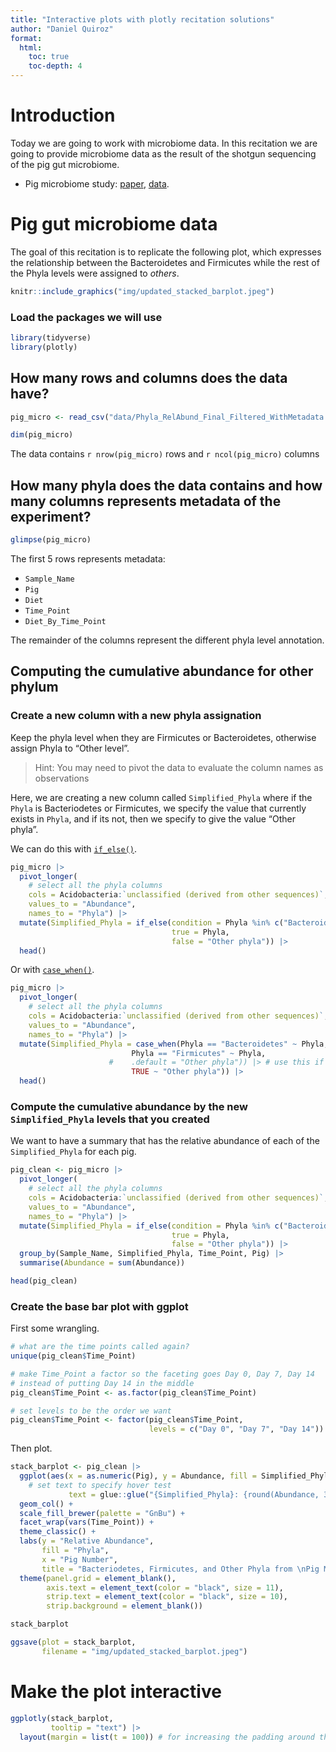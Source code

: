 ```yaml
---
title: "Interactive plots with plotly recitation solutions"
author: "Daniel Quiroz"
format:
  html:
    toc: true
    toc-depth: 4
---
```


# Introduction

Today we are going to work with microbiome data. In this recitation we
are going to provide microbiome data as the result of the shotgun sequencing
of the pig gut microbiome.

-   Pig microbiome study: [paper](https://journals.asm.org/doi/10.1128/spectrum.02506-22),
    [data](https://buckeyemailosu-my.sharepoint.com/:x:/g/personal/cooperstone_1_osu_edu/EY4vRHdMuKpOiuy-itag7ocB63AB3ukhjc0Y5jGRovfkvg?e=RnMz8e).
    
# Pig gut microbiome data

The goal of this recitation is to replicate the following plot, which
expresses the relationship between the Bacteroidetes and Firmicutes
while the rest of the Phyla levels were assigned to *others*.

```r
knitr::include_graphics("img/updated_stacked_barplot.jpeg")
```

### Load the packages we will use
```r
library(tidyverse)
library(plotly)
```


## How many rows and columns does the data have?

```r
pig_micro <- read_csv("data/Phyla_RelAbund_Final_Filtered_WithMetadata.csv")

dim(pig_micro)
```

The data contains `r nrow(pig_micro)` rows and `r ncol(pig_micro)` columns

## How many phyla does the data contains and how many columns represents metadata of the experiment?

```r
glimpse(pig_micro)
```

The first 5 rows represents metadata:

-   `Sample_Name`
-   `Pig`
-   `Diet`
-   `Time_Point`
-   `Diet_By_Time_Point`

The remainder of the columns represent the different phyla level annotation. 

## Computing the cumulative abundance for other phylum

### Create a new column with a new phyla assignation

Keep the phyla level when they are Firmicutes or Bacteroidetes,
otherwise assign Phyla to "Other level".

> Hint: You may need to pivot the data to evaluate the column names as
> observations

Here, we are creating a new column called `Simplified_Phyla` where if the `Phyla` is Bacteriodetes or Firmicutes, we specify the value that currently exists in `Phyla`, and if its not, then we specify to give the value "Other phyla".

We can do this with [`if_else()`](https://dplyr.tidyverse.org/reference/if_else.html).
```r
pig_micro |> 
  pivot_longer(
    # select all the phyla columns
    cols = Acidobacteria:`unclassified (derived from other sequences)`,
    values_to = "Abundance", 
    names_to = "Phyla") |> 
  mutate(Simplified_Phyla = if_else(condition = Phyla %in% c("Bacteroidetes", "Firmicutes"), 
                                    true = Phyla, 
                                    false = "Other phyla")) |> 
  head()
```

Or with [`case_when()`](https://dplyr.tidyverse.org/reference/case_when.html).
```r
pig_micro |> 
  pivot_longer(
    # select all the phyla columns
    cols = Acidobacteria:`unclassified (derived from other sequences)`,
    values_to = "Abundance", 
    names_to = "Phyla") |> 
  mutate(Simplified_Phyla = case_when(Phyla == "Bacteroidetes" ~ Phyla,
                           Phyla == "Firmicutes" ~ Phyla,
                      #    .default = "Other phyla")) |> # use this if you have a newer version of R  
                           TRUE ~ "Other phyla")) |> 
  head()
```

### Compute the cumulative abundance by the new `Simplified_Phyla` levels that you created

We want to have a summary that has the relative abundance of each of the `Simplified_Phyla` for each pig.

```r
pig_clean <- pig_micro |> 
  pivot_longer(
    # select all the phyla columns
    cols = Acidobacteria:`unclassified (derived from other sequences)`,
    values_to = "Abundance", 
    names_to = "Phyla") |> 
  mutate(Simplified_Phyla = if_else(condition = Phyla %in% c("Bacteroidetes", "Firmicutes"), 
                                    true = Phyla, 
                                    false = "Other phyla")) |> 
  group_by(Sample_Name, Simplified_Phyla, Time_Point, Pig) |> 
  summarise(Abundance = sum(Abundance)) 

head(pig_clean)
```

### Create the base bar plot with ggplot

First some wrangling.
```r
# what are the time points called again?
unique(pig_clean$Time_Point)

# make Time_Point a factor so the faceting goes Day 0, Day 7, Day 14
# instead of putting Day 14 in the middle
pig_clean$Time_Point <- as.factor(pig_clean$Time_Point)

# set levels to be the order we want
pig_clean$Time_Point <- factor(pig_clean$Time_Point,
                               levels = c("Day 0", "Day 7", "Day 14"))
```

Then plot.
```r
stack_barplot <- pig_clean |> 
  ggplot(aes(x = as.numeric(Pig), y = Abundance, fill = Simplified_Phyla, 
    # set text to specify hover test         
             text = glue::glue("{Simplified_Phyla}: {round(Abundance, 3)*100}%"))) + 
  geom_col() +
  scale_fill_brewer(palette = "GnBu") +
  facet_wrap(vars(Time_Point)) +
  theme_classic() +
  labs(y = "Relative Abundance", 
       fill = "Phyla",
       x = "Pig Number",
       title = "Bacteriodetes, Firmicutes, and Other Phyla from \nPig Microbiome Sequencing using Shotgun Metagenomics") +
  theme(panel.grid = element_blank(), 
        axis.text = element_text(color = "black", size = 11),
        strip.text = element_text(color = "black", size = 10), 
        strip.background = element_blank())

stack_barplot
```

```r
ggsave(plot = stack_barplot,
       filename = "img/updated_stacked_barplot.jpeg")
```


# Make the plot interactive

```r
ggplotly(stack_barplot,
         tooltip = "text") |>
  layout(margin = list(t = 100)) # for increasing the padding around the title
```

